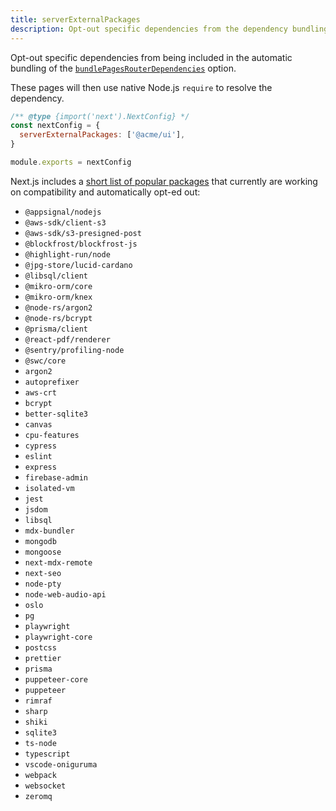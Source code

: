 ```yaml
---
title: serverExternalPackages
description: Opt-out specific dependencies from the dependency bundling enabled by `bundlePagesRouterDependencies`.
---
```


Opt-out specific dependencies from being included in the automatic bundling of the [`bundlePagesRouterDependencies`](/docs/pages/api-reference/next-config-js/bundlePagesRouterDependencies) option.

These pages will then use native Node.js `require` to resolve the dependency.

```js filename="next.config.js"
/** @type {import('next').NextConfig} */
const nextConfig = {
  serverExternalPackages: ['@acme/ui'],
}

module.exports = nextConfig
```

Next.js includes a [short list of popular packages](https://github.com/vercel/next.js/blob/canary/packages/next/src/lib/server-external-packages.json) that currently are working on compatibility and automatically opt-ed out:

- `@appsignal/nodejs`
- `@aws-sdk/client-s3`
- `@aws-sdk/s3-presigned-post`
- `@blockfrost/blockfrost-js`
- `@highlight-run/node`
- `@jpg-store/lucid-cardano`
- `@libsql/client`
- `@mikro-orm/core`
- `@mikro-orm/knex`
- `@node-rs/argon2`
- `@node-rs/bcrypt`
- `@prisma/client`
- `@react-pdf/renderer`
- `@sentry/profiling-node`
- `@swc/core`
- `argon2`
- `autoprefixer`
- `aws-crt`
- `bcrypt`
- `better-sqlite3`
- `canvas`
- `cpu-features`
- `cypress`
- `eslint`
- `express`
- `firebase-admin`
- `isolated-vm`
- `jest`
- `jsdom`
- `libsql`
- `mdx-bundler`
- `mongodb`
- `mongoose`
- `next-mdx-remote`
- `next-seo`
- `node-pty`
- `node-web-audio-api`
- `oslo`
- `pg`
- `playwright`
- `playwright-core`
- `postcss`
- `prettier`
- `prisma`
- `puppeteer-core`
- `puppeteer`
- `rimraf`
- `sharp`
- `shiki`
- `sqlite3`
- `ts-node`
- `typescript`
- `vscode-oniguruma`
- `webpack`
- `websocket`
- `zeromq`
